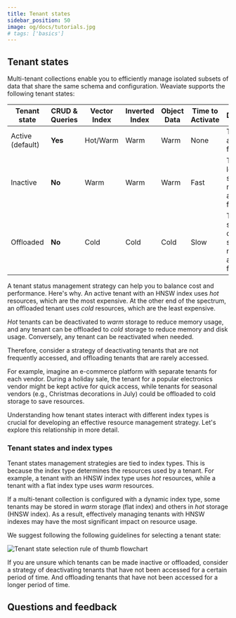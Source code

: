 ```yaml
---
title: Tenant states
sidebar_position: 50
image: og/docs/tutorials.jpg
# tags: ['basics']
---
```


## Tenant states

Multi-tenant collections enable you to efficiently manage isolated subsets of data that share the same schema and configuration. Weaviate supports the following tenant states:

| Tenant state     | CRUD & Queries | Vector Index | Inverted Index | Object Data | Time to Activate |Description |
|------------------|----------------|--------------|----------------|-------------|------------------|------------|
| Active (default) | **Yes**        | Hot/Warm     | Warm           | Warm        | None             |Tenant is available for use |
| Inactive         | **No**         | Warm         | Warm           | Warm        | Fast             |Tenant is locally stored but not available for use |
| Offloaded        | **No**         | Cold         | Cold           | Cold        | Slow             |Tenant is stored in cloud storage and not available for use |

A tenant status management strategy can help you to balance cost and performance. Here's why. An active tenant with an HNSW index uses *hot* resources, which are the most expensive. At the other end of the spectrum, an offloaded tenant uses *cold* resources, which are the least expensive.

*Hot* tenants can be deactivated to *warm* storage to reduce memory usage, and any tenant can be offloaded to *cold* storage to reduce memory and disk usage. Conversely, any tenant can be reactivated when needed.

Therefore, consider a strategy of deactivating tenants that are not frequently accessed, and offloading tenants that are rarely accessed.

For example, imagine an e-commerce platform with separate tenants for each vendor. During a holiday sale, the tenant for a popular electronics vendor might be kept active for quick access, while tenants for seasonal vendors (e.g., Christmas decorations in July) could be offloaded to cold storage to save resources.

Understanding how tenant states interact with different index types is crucial for developing an effective resource management strategy. Let's explore this relationship in more detail.

### Tenant states and index types

Tenant states management strategies are tied to index types. This is because the index type determines the resources used by a tenant. For example, a tenant with an HNSW index type uses *hot* resources, while a tenant with a flat index type uses *warm* resources.

If a multi-tenant collection is configured with a dynamic index type, some tenants may be stored in *warm* storage (flat index) and others in *hot* storage (HNSW index). As a result, effectively managing tenants with HNSW indexes may have the most significant impact on resource usage.

We suggest following the following guidelines for selecting a tenant state:

![Tenant state selection rule of thumb flowchart](./img/tenant_state_selection.png)

If you are unsure which tenants can be made inactive or offloaded, consider a strategy of deactivating tenants that have not been accessed for a certain period of time. And offloading tenants that have not been accessed for a longer period of time.

## Questions and feedback


<DocsFeedback/>
